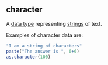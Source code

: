 ## character

A [data type](#data-type) representing [strings](#string) of text.

Examples of character data are:

```r
"I am a string of characters"
paste("The answer is ", 6+6)
as.character(100)
```


